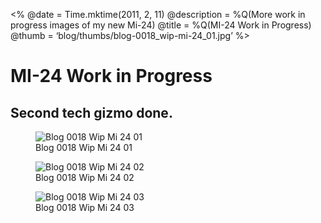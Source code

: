 <%
  @date = Time.mktime(2011, 2, 11)
  @description = %Q(More work in progress images of my new Mi-24)
  @title = %Q(MI-24 Work in Progress)
  @thumb = 'blog/thumbs/blog-0018_wip-mi-24_01.jpg'
%>

MI-24 Work in Progress
======================

Second tech gizmo done.
-----------------------

![Blog 0018 Wip Mi 24 01](/images/blog/blog-0018_wip-mi-24_01.jpg)

![Blog 0018 Wip Mi 24 02](/images/blog/blog-0018_wip-mi-24_02.jpg)

![Blog 0018 Wip Mi 24 03](/images/blog/blog-0018_wip-mi-24_03.jpg)